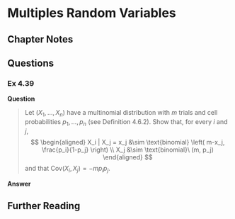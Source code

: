 # Multiples Random Variables {#multiple_variables}

## Chapter Notes


## Questions

### Ex 4.39 {-}

**Question**

> Let ($X_1, \dots , X_n$) have a multinomial distribution with $m$ trials and cell probabilities $p_1, \dots ,p_n$ (see Definition 4.6.2). Show that, for every $i$ and $j$,
$$
\begin{aligned}
X_i | X_j = x_j &\sim \text{binomial} \left( m-x_j, \frac{p_i}{1-p_j} \right) \\
X_j &\sim \text{binomial}\ (m, p_j)
\end{aligned}
$$
and that $\text{Cov}(X_i, X_j) = -mp_ip_j$.


**Answer**


## Further Reading {-}
